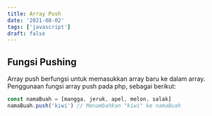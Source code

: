```yaml
---
title: Array Push
date: '2021-08-02'
tags: ['javascript']
draft: false
---
```


## Fungsi Pushing

Array push berfungsi untuk memasukkan array baru ke dalam array. Penggunaan fungsi array push pada php, sebagai berikut:

```javascript
const namaBuah = [mangga, jeruk, apel, melon, salak]
namaBuah.push('kiwi') // Menambahkan "kiwi" ke namaBuah
```
